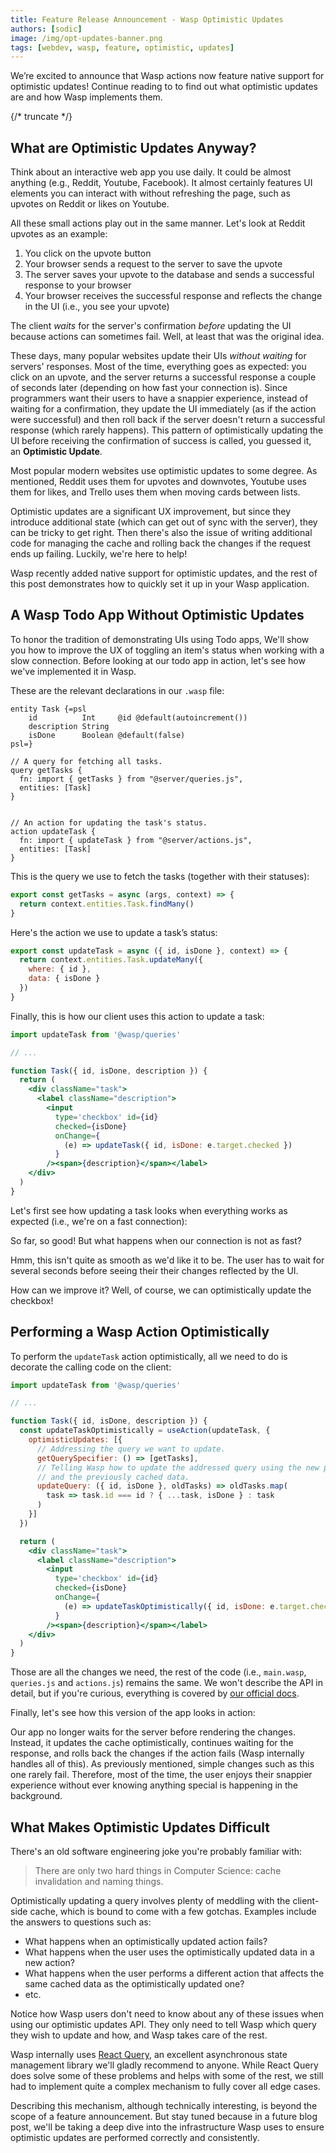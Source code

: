 ```yaml
---
title: Feature Release Announcement - Wasp Optimistic Updates
authors: [sodic]
image: /img/opt-updates-banner.png
tags: [webdev, wasp, feature, optimistic, updates]
---
```



We’re excited to announce that Wasp actions now feature native support for optimistic updates!
Continue reading to to find out what optimistic updates are and how Wasp implements them.

<ImgWithCaption alt="Wasp TS support" source="img/opt-updates-banner.png" />

{/* truncate */}

## What are Optimistic Updates Anyway?

Think about an interactive web app you use daily. It could be almost anything (e.g., Reddit, Youtube, Facebook). It almost certainly features UI elements you can interact with without refreshing the page, such as upvotes on Reddit or likes on Youtube.

All these small actions play out in the same manner. Let's look at Reddit upvotes as an example:

1. You click on the upvote button
2. Your browser sends a request to the server to save the upvote
3. The server saves your upvote to the database and sends a successful response to your browser
4. Your browser receives the successful response and reflects the change in the UI (i.e., you see your upvote)

The client _waits_ for the server's confirmation _before_ updating the UI because actions can sometimes fail. Well, at least that was the original idea.

These days, many popular websites update their UIs _without waiting_ for servers' responses. Most of the time, everything goes as expected: you click on an upvote, and the server returns a successful response a couple of seconds later (depending on how fast your connection is). Since programmers want their users to have a snappier experience, instead of waiting for a confirmation, they update the UI immediately (as if the action were successful) and then roll back if the server doesn't return a successful response (which rarely happens). This pattern of optimistically updating the UI before receiving the confirmation of success is called, you guessed it, an **Optimistic Update**.

Most popular modern websites use optimistic updates to some degree. As mentioned, Reddit uses them for upvotes and downvotes, Youtube uses them for likes, and Trello uses them when moving cards between lists.

Optimistic updates are a significant UX improvement, but since they introduce additional state (which can get out of sync with the server), they can be tricky to get right. Then there's also the issue of writing additional code for managing the cache and rolling back the changes if the request ends up failing. Luckily, we're here to help!

Wasp recently added native support for optimistic updates, and the rest of this post demonstrates how to quickly set it up in your Wasp application.

## A Wasp Todo App Without Optimistic Updates

To honor the tradition of demonstrating UIs using Todo apps, We'll show you how to improve the UX of toggling an item's status when working with a slow connection.
Before looking at our todo app in action, let's see how we've implemented it in Wasp.

These are the relevant declarations in our `.wasp` file:

```wasp title="main.wasp"
entity Task {=psl
    id          Int     @id @default(autoincrement())
    description String
    isDone      Boolean @default(false)
psl=}

// A query for fetching all tasks.
query getTasks {
  fn: import { getTasks } from "@server/queries.js",
  entities: [Task]
}


// An action for updating the task's status.
action updateTask {
  fn: import { updateTask } from "@server/actions.js",
  entities: [Task]
}
```

This is the query we use to fetch the tasks (together with their statuses):

```js title="queries.js"
export const getTasks = async (args, context) => {
  return context.entities.Task.findMany()
}
```

Here's the action we use to update a task’s status:

```js title="actions.js"
export const updateTask = async ({ id, isDone }, context) => {
  return context.entities.Task.updateMany({
    where: { id },
    data: { isDone }
  })
}
```

Finally, this is how our client uses this action to update a task:

```jsx title="MainPage.js"
import updateTask from '@wasp/queries'

// ...

function Task({ id, isDone, description }) {
  return (
    <div className="task">
      <label className="description">
        <input
          type='checkbox' id={id}
          checked={isDone}
          onChange={
            (e) => updateTask({ id, isDone: e.target.checked })
          }
        /><span>{description}</span></label>
    </div>
  )
}
```

Let's first see how updating a task looks when everything works as expected (i.e., we're on a fast connection):

<ImgWithCaption alt="Normal todo list" source="img/optimistic-update-feature-announcement-normal.gif" />

So far, so good! But what happens when our connection is not as fast?

<ImgWithCaption alt="Todo list with lag" source="img/optimistic-update-feature-announcement-lag.gif" />

Hmm, this isn't quite as smooth as we'd like it to be.
The user has to wait for several seconds before seeing their their changes reflected by the UI.

How can we improve it? Well, of course, we can optimistically update the checkbox!

## Performing a Wasp Action Optimistically

To perform the `updateTask` action optimistically, all we need to do is decorate the calling code on the client:

```jsx {6-16,25} title="MainPage.js"
import updateTask from '@wasp/queries'

// ...

function Task({ id, isDone, description }) {
  const updateTaskOptimistically = useAction(updateTask, {
    optimisticUpdates: [{
      // Addressing the query we want to update.
      getQuerySpecifier: () => [getTasks],
      // Telling Wasp how to update the addressed query using the new payload
      // and the previously cached data.
      updateQuery: ({ id, isDone }, oldTasks) => oldTasks.map(
        task => task.id === id ? { ...task, isDone } : task
      )
    }]
  })

  return (
    <div className="task">
      <label className="description">
        <input
          type='checkbox' id={id}
          checked={isDone}
          onChange={
            (e) => updateTaskOptimistically({ id, isDone: e.target.checked })
          }
        /><span>{description}</span></label>
    </div>
  )
}
```

Those are all the changes we need, the rest of the code (i.e., `main.wasp`, `queries.js` and `actions.js`) remains the same. We won't describe the API in detail, but if you're curious, everything is covered by [our official docs](/docs/data-model/operations/actions#the-useaction-hook-and-optimistic-updates).

Finally, let's see how this version of the app looks in action:

<ImgWithCaption alt="Optimistically updated todo list" source="img/optimistic-update-feature-announcement-fixed.gif" />

Our app no longer waits for the server before rendering the changes. Instead, it updates the cache optimistically, continues waiting for the response, and rolls back the changes if the action fails (Wasp internally handles all of this). As previously mentioned, simple changes such as this one rarely fail. Therefore, most of the time, the user enjoys their snappier experience without ever knowing anything special is happening in the background.

## What Makes Optimistic Updates Difficult

There's an old software engineering joke you're probably familiar with:

> There are only two hard things in Computer Science: cache invalidation and naming things.

Optimistically updating a query involves plenty of meddling with the client-side cache, which is bound to come with a few gotchas. Examples include the answers to questions such as:

- What happens when an optimistically updated action fails?
- What happens when the user uses the optimistically updated data in a new action?
- What happens when the user performs a different action that affects the same cached data as the optimistically updated one?
- etc.

Notice how Wasp users don't need to know about any of these issues when using our optimistic updates API. They only need to tell Wasp which query they wish to update and how, and Wasp takes care of the rest.

Wasp internally uses [React Query](https://tanstack.com/query/v4), an excellent asynchronous state management library we'll gladly recommend to anyone. While React Query does solve some of these problems and helps with some of the rest, we still had to implement quite a complex mechanism to fully cover all edge cases.

Describing this mechanism, although technically interesting, is beyond the scope of a feature announcement. But stay tuned because in a future blog post, we'll be taking a deep dive into the infrastructure Wasp uses to ensure optimistic updates are performed correctly and consistently.
